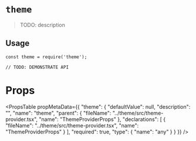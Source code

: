 # `theme`

> TODO: description

## Usage

```
const theme = require('theme');

// TODO: DEMONSTRATE API
```


# Props

<PropsTable
  propMetaData={{
  "theme": {
    "defaultValue": null,
    "description": "",
    "name": "theme",
    "parent": {
      "fileName": "../theme/src/theme-provider.tsx",
      "name": "ThemeProviderProps"
    },
    "declarations": [
      {
        "fileName": "../theme/src/theme-provider.tsx",
        "name": "ThemeProviderProps"
      }
    ],
    "required": true,
    "type": {
      "name": "any"
    }
  }
}} 
/>
